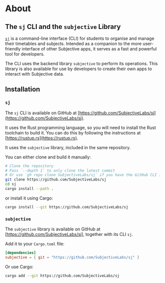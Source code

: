 # About

## The `sj` CLI and the `subjective` Library

[`sj`](https://github.com/SubjectiveLabs/sj) is a command-line interface (CLI) for students to organise and manage their timetables and subjects. Intended as a companion to the more user-friendly interface of other Subjective apps, it serves as a fast and powerful tool for developers.

The CLI uses the backend library `subjective` to perform its operations. This library is also available for use by developers to create their own apps to interact with Subjective data.

## Installation

### `sj`

The `sj` CLI is available on GitHub at [https://github.com/SubjectiveLabs/sj](https://github.com/SubjectiveLabs/sj).

It uses the Rust programming language, so you will need to install the Rust toolchain to build it. You can do this by following the instructions at [https://rustup.rs](https://rustup.rs).

It uses the `subjective` library, included in the same repository.

You can either clone and build it manually:

```bash
# Clone the repository
# Pass `--depth 1` to only clone the latest commit
# Or use `gh repo clone SubjectiveLabs/sj` if you have the GitHub CLI installed
git clone https://github.com/SubjectiveLabs/sj
cd sj
cargo install --path .

```

or install it using Cargo:

```bash
cargo install --git https://github.com/SubjectiveLabs/sj
```

### `subjective`

The `subjective` library is available on GitHub at [https://github.com/SubjectiveLabs/sj], together with its CLI `sj`.

Add it to your `Cargo.toml` file:

```toml
[dependencies]
subjective = { git = "https://github.com/SubjectiveLabs/sj" }
```

Or use Cargo:

```bash
cargo add --git https://github.com/SubjectiveLabs/sj
```
